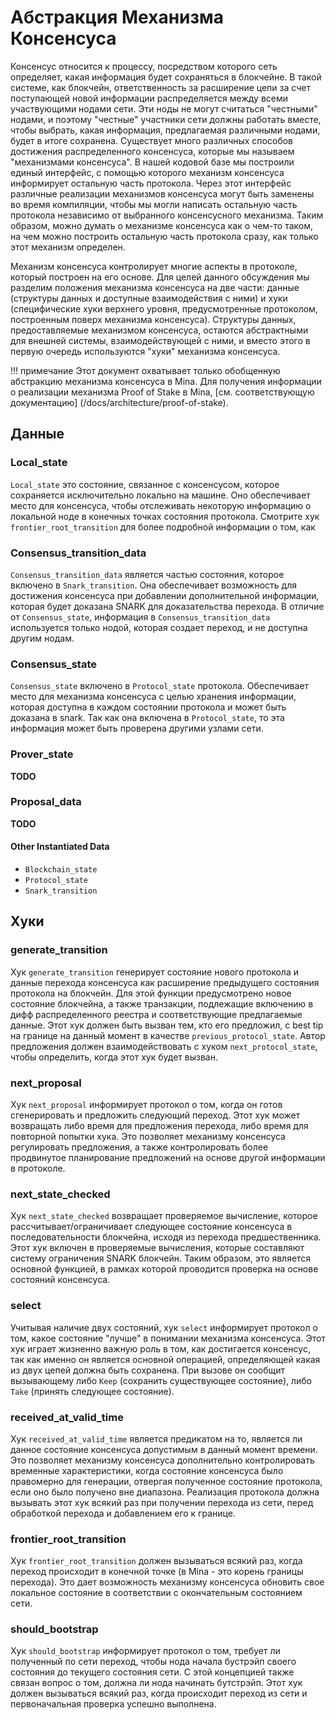 
# Абстракция Механизма Консенсуса

Консенсус относится к процессу, посредством которого сеть определяет, какая информация будет сохраняться в блокчейне. В такой системе, как блокчейн, ответственность за расширение цепи за счет поступающей новой информации распределяется между всеми участвующими нодами сети. Эти ноды не могут считаться "честными" нодами, и поэтому "честные" участники сети должны работать вместе, чтобы выбрать, какая информация, предлагаемая различными нодами, будет в итоге сохранена. Существует много различных способов достижения распределенного консенсуса, которые мы называем "механизмами консенсуса". В нашей кодовой базе мы построили единый интерфейс, с помощью которого механизм консенсуса информирует остальную часть протокола. Через этот интерфейс различные реализации механизмов консенсуса могут быть заменены во время компиляции, чтобы мы могли написать остальную часть протокола независимо от выбранного консенсусного механизма. Таким образом, можно думать о механизме консенсуса как о чем-то таком, на чем можно построить остальную часть протокола сразу, как только этот механизм определен.

Механизм консенсуса контролирует многие аспекты в протоколе, который построен на его основе. Для целей данного обсуждения мы разделим положения механизма консенсуса на две части: данные (структуры данных и доступные взаимодействия с ними) и хуки (специфические хуки верхнего уровня, предусмотренные протоколом, построенным поверх механизма консенсуса). Структуры данных, предоставляемые механизмом консенсуса, остаются абстрактными для внешней системы, взаимодействующей с ними, и вместо этого в первую очередь используются "хуки" механизма консенсуса.

!!! примечание
Этот документ охватывает только обобщенную абстракцию механизма консенсуса в Mina. Для получения информации о реализации механизма Proof of Stake в Mina, [см. соответствующую документацию] (/docs/architecture/proof-of-stake).

## Данные

### Local_state

`Local_state` это состояние, связанное с консенсусом, которое сохраняется исключительно локально на машине. Оно обеспечивает место для консенсуса, чтобы отслеживать некоторую информацию о локальной ноде в конечных точках состояния протокола. Смотрите хук `frontier_root_transition` для более подробной информации о том, как

### Consensus_transition_data

`Consensus_transition_data` является частью состояния, которое включено в `Snark_transition`. Она обеспечивает возможность для достижения консенсуса при добавлении дополнительной информации, которая будет доказана SNARK для доказательства перехода. В отличие от `Consensus_state`, информация в `Consensus_transition_data` используется только нодой, которая создает переход, и не доступна другим нодам.

### Consensus_state

`Consensus_state` включено в `Protocol_state` протокола. Обеспечивает место для механизма консенсуса с целью хранения информации, которая доступна в каждом состоянии протокола и может быть доказана в snark. Так как она включена в `Protocol_state`, то эта информация может быть проверена другими узлами сети.

### Prover_state

**TODO**

### Proposal_data

**TODO**

#### Other Instantiated Data

- `Blockchain_state`
- `Protocol_state`
- `Snark_transition`

## Хуки

[hooks]: #hooks

<!-- ![](res/consensus_hooks.dot.png) -->

### generate_transition

Хук `generate_transition` генерирует состояние нового протокола и данные перехода консенсуса как расширение предыдущего состояния протокола на блокчейн. Для этой функции предусмотрено новое состояние блокчейна, а также транзакции, подлежащие включению в дифф распределенного реестра и соответствующие предлагаемые данные. Этот хук должен быть вызван тем, кто его предложил, с best tip на границе на данный момент в качестве `previous_protocol_state`. Автор предложения должен взаимодействовать с хуком `next_protocol_state`, чтобы определить, когда этот хук будет вызван.

### next_proposal

Хук `next_proposal` информирует протокол о том, когда он готов сгенерировать и предложить следующий переход. Этот хук может возвращать либо время для предложения перехода, либо время для повторной попытки хука. Это позволяет механизму консенсуса регулировать предложения, а также контролировать более продвинутое планирование предложений на основе другой информации в протоколе.

<!-- <sup>_For more information on how the `next_proposal` hook interacts the `Proposer`, see the [`Proposer` documentation](proposer.md#proposal-scheduling)._</sup> -->

### next_state_checked

Хук `next_state_checked` возвращает проверяемое вычисление, которое рассчитывает/ограничивает следующее состояние консенсуса в последовательности блокчейна, исходя из перехода предшественника. Этот хук включен в проверяемые вычисления, которые составляют систему ограничения SNARK блокчейн. Таким образом, это является основной функцией, в рамках которой проводится проверка на основе состояний консенсуса.

### select

Учитывая наличие двух состояний, хук `select` информирует протокол о том, какое состояние "лучше" в понимании механизма консенсуса. Этот хук играет жизненно важную роль в том, как достигается консенсус, так как именно он является основной операцией, определяющей какая из двух цепей должна быть сохранена. При вызове он сообщит вызывающему либо `Keep` (сохранить существующее состояние), либо `Take` (принять следующее состояние).

### received_at_valid_time

Хук `received_at_valid_time` является предикатом на то, является ли данное состояние консенсуса допустимым в данный момент времени. Это позволяет механизму консенсуса дополнительно контролировать временные характеристики, когда состояние консенсуса было правомерно для генерации, отвергая полученное состояние протокола, если оно было получено вне диапазона. Реализация протокола должна вызывать этот хук всякий раз при получении перехода из сети, перед обработкой перехода и добавлением его к границе.

### frontier_root_transition

Хук `frontier_root_transition` должен вызываться всякий раз, когда переход происходит в конечной точке (в Mina - это корень границы перехода). Это дает возможность механизму консенсуса обновить свое локальное состояние в соответствии с окончательным состоянием сети.

### should_bootstrap

Хук `should_bootstrap` информирует протокол о том, требует ли полученный по сети переход, чтобы нода начала бустрэйп своего состояния до текущего состояния сети. С этой концепцией также связан вопрос о том, должна ли нода начинать бутстрэйп. Этот хук должен вызываться всякий раз, когда происходит переход из сети и первоначальная проверка успешно выполнена.
